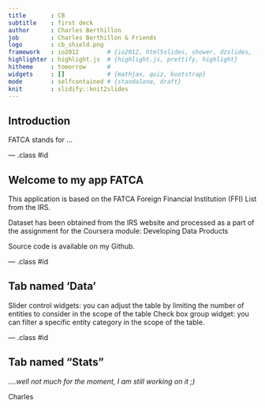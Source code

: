 ```yaml
---
title       : CB
subtitle    : first deck
author      : Charles Berthillon
job         : Charles Berthillon & Friends
logo        : cb_shield.png
framework   : io2012        # {io2012, html5slides, shower, dzslides, ...}
highlighter : highlight.js  # {highlight.js, prettify, highlight}
hitheme     : tomorrow      # 
widgets     : []            # {mathjax, quiz, bootstrap}
mode        : selfcontained # {standalone, draft}
knit        : slidify::knit2slides
---
```

## Introduction

FATCA stands for
...

--- .class #id 

## Welcome to my app FATCA 

This application is based on the FATCA Foreign Financial Institution (FFI) List from the IRS.

Dataset has been obtained from the IRS website and processed as a part of the assignment for the Coursera module: Developing Data Products

Source code is available on my Github.


--- .class #id 

## Tab named 'Data'

Slider control widgets: you can adjust the table by limiting the number of entities to consider in the scope of the table
Check box group widget: you can filter a specific entity category in the scope of the table.


--- .class #id

## Tab named “Stats”
*….well not much for the moment, I am still working on it ;)*

Charles